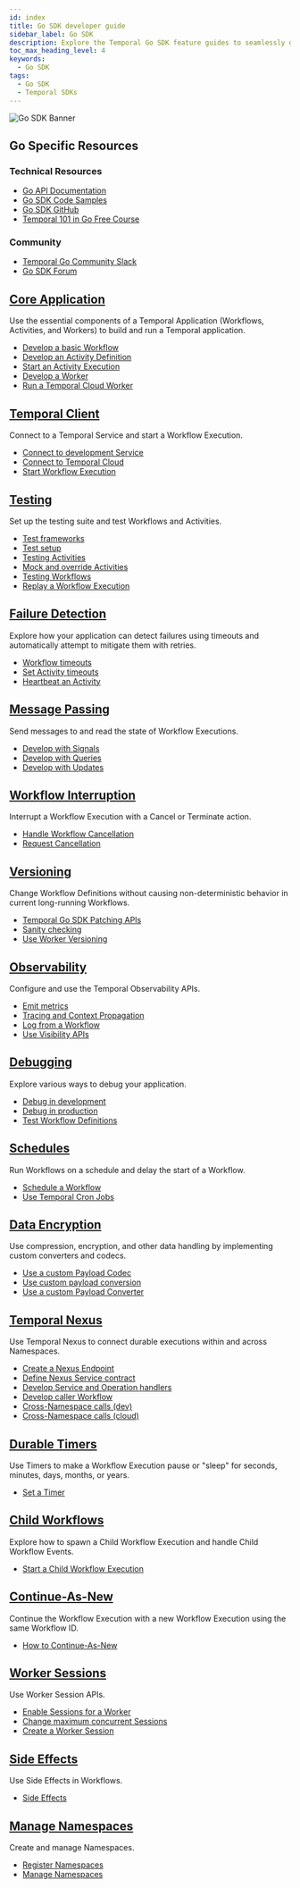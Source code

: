 ```yaml
---
id: index
title: Go SDK developer guide
sidebar_label: Go SDK
description: Explore the Temporal Go SDK feature guides to seamlessly develop and manage Temporal Applications with core components, Temporal Client connections, testing, debugging, versioning, and more.
toc_max_heading_level: 4
keywords:
  - Go SDK
tags:
  - Go SDK
  - Temporal SDKs
---
```



![Go SDK Banner](/img/assets/banner-go-temporal.png)

<div className="resources-card">
  <h2>Go Specific Resources</h2>
  <div className="resources-content">
    <div className="resources-section">
      <h3>Technical Resources</h3>
      <ul>
        <li><a href="https://pkg.go.dev/go.temporal.io/sdk">Go API Documentation</a></li>
        <li><a href="https://github.com/temporalio/samples-go">Go SDK Code Samples</a></li>
        <li><a href="https://github.com/temporalio/sdk-go">Go SDK GitHub</a></li>
        <li><a href="https://learn.temporal.io/courses/temporal_101/go/">Temporal 101 in Go Free Course</a></li>
      </ul>
    </div>
    <div className="resources-section">
      <h3>Community</h3>
      <ul>
        <li><a href="https://temporalio.slack.com/archives/CTDTU3J4T">Temporal Go Community Slack</a></li>
        <li><a href="https://community.temporal.io/tag/go-sdk">Go SDK Forum</a></li>
      </ul>
    </div>
  </div>
</div>

<div className="feature-grid">
  <div className="feature-card">
    <h2><a href="/develop/go/core-application">Core Application</a></h2>
    <p>Use the essential components of a Temporal Application (Workflows, Activities, and Workers) to build and run a Temporal application.</p>
    <ul>
      <li><a href="/develop/go/core-application#develop-workflows">Develop a basic Workflow</a></li>
      <li><a href="/develop/go/core-application#activity-definition">Develop an Activity Definition</a></li>
      <li><a href="/develop/go/core-application#activity-execution">Start an Activity Execution</a></li>
      <li><a href="/develop/go/core-application#develop-worker">Develop a Worker</a></li>
      <li><a href="/develop/go/core-application#run-a-temporal-cloud-worker">Run a Temporal Cloud Worker</a></li>
    </ul>
  </div>

<div className="feature-card">
    <h2><a href="/develop/go/temporal-clients">Temporal Client</a></h2>
    <p>Connect to a Temporal Service and start a Workflow Execution.</p>
    <ul>
      <li><a href="/develop/go/temporal-clients#connect-to-development-service">Connect to development Service</a></li>
      <li><a href="/develop/go/temporal-clients#connect-to-temporal-cloud">Connect to Temporal Cloud</a></li>
      <li><a href="/develop/go/temporal-clients#start-workflow-execution">Start Workflow Execution</a></li>
    </ul>
  </div>

<div className="feature-card">
    <h2><a href="/develop/go/testing-suite">Testing</a></h2>
    <p>Set up the testing suite and test Workflows and Activities.</p>
    <ul>
      <li><a href="/develop/go/testing-suite#test-frameworks">Test frameworks</a></li>
      <li><a href="/develop/go/testing-suite#test-setup">Test setup</a></li>
      <li><a href="/develop/go/testing-suite#test-activities">Testing Activities</a></li>
      <li><a href="/develop/go/testing-suite#mock-and-override-activities">Mock and override Activities</a></li>
      <li><a href="/develop/go/testing-suite#test-workflows">Testing Workflows</a></li>
      <li><a href="/develop/go/testing-suite#replay">Replay a Workflow Execution</a></li>
    </ul>
  </div>

<div className="feature-card">
    <h2><a href="/develop/go/failure-detection">Failure Detection</a></h2>
    <p>Explore how your application can detect failures using timeouts and automatically attempt to mitigate them with retries.</p>
    <ul>
      <li><a href="/develop/go/failure-detection#workflow-timeouts">Workflow timeouts</a></li>
      <li><a href="/develop/go/failure-detection#activity-timeouts">Set Activity timeouts</a></li>
      <li><a href="/develop/go/failure-detection#activity-heartbeats">Heartbeat an Activity</a></li>
    </ul>
  </div>

<div className="feature-card">
    <h2><a href="/develop/go/message-passing">Message Passing</a></h2>
    <p>Send messages to and read the state of Workflow Executions.</p>
    <ul>
      <li><a href="/develop/go/message-passing#signals">Develop with Signals</a></li>
      <li><a href="/develop/go/message-passing#queries">Develop with Queries</a></li>
      <li><a href="/develop/go/message-passing#updates">Develop with Updates</a></li>
    </ul>
  </div>

<div className="feature-card">
    <h2><a href="/develop/go/cancellation">Workflow Interruption</a></h2>
    <p>Interrupt a Workflow Execution with a Cancel or Terminate action.</p>
    <ul>
      <li><a href="/develop/go/cancellation#handle-cancellation-in-workflow">Handle Workflow Cancellation</a></li>
      <li><a href="/develop/go/cancellation#request-cancellation">Request Cancellation</a></li>
    </ul>
  </div>

<div className="feature-card">
    <h2><a href="/develop/go/versioning">Versioning</a></h2>
    <p>Change Workflow Definitions without causing non-deterministic behavior in current long-running Workflows.</p>
    <ul>
      <li><a href="/develop/go/versioning#patching">Temporal Go SDK Patching APIs</a></li>
      <li><a href="/develop/go/versioning#sanity-checking">Sanity checking</a></li>
      <li><a href="/develop/go/versioning#worker-versioning">Use Worker Versioning</a></li>
    </ul>
  </div>

<div className="feature-card">
    <h2><a href="/develop/go/observability">Observability</a></h2>
    <p>Configure and use the Temporal Observability APIs.</p>
    <ul>
      <li><a href="/develop/go/observability#metrics">Emit metrics</a></li>
      <li><a href="/develop/go/observability#tracing-and-context-propogation">Tracing and Context Propagation</a></li>
      <li><a href="/develop/go/observability#logging">Log from a Workflow</a></li>
      <li><a href="/develop/go/observability#visibility">Use Visibility APIs</a></li>
    </ul>
  </div>

<div className="feature-card">
    <h2><a href="/develop/go/debugging">Debugging</a></h2>
    <p>Explore various ways to debug your application.</p>
    <ul>
      <li><a href="/develop/go/debugging#debug-in-a-development-environment">Debug in development</a></li>
      <li><a href="/develop/go/debugging#debug-in-a-production-environment">Debug in production</a></li>
      <li><a href="/develop/go/debugging#testing-and-debugging">Test Workflow Definitions</a></li>
    </ul>
  </div>

<div className="feature-card">
    <h2><a href="/develop/go/schedules">Schedules</a></h2>
    <p>Run Workflows on a schedule and delay the start of a Workflow.</p>
    <ul>
      <li><a href="/develop/go/schedules#schedule-a-workflow">Schedule a Workflow</a></li>
      <li><a href="/develop/go/schedules#temporal-cron-jobs">Use Temporal Cron Jobs</a></li>
    </ul>
  </div>

<div className="feature-card">
    <h2><a href="/develop/go/converters-and-encryption">Data Encryption</a></h2>
    <p>Use compression, encryption, and other data handling by implementing custom converters and codecs.</p>
    <ul>
      <li><a href="/develop/go/converters-and-encryption#custom-payload-codec">Use a custom Payload Codec</a></li>
      <li><a href="/develop/go/converters-and-encryption#custom-payload-conversion">Use custom payload conversion</a></li>
      <li><a href="/develop/go/converters-and-encryption#custom-payload-converter">Use a custom Payload Converter</a></li>
    </ul>
  </div>

<div className="feature-card">
    <h2><a href="/develop/go/nexus">Temporal Nexus</a></h2>
    <p>Use Temporal Nexus to connect durable executions within and across Namespaces.</p>
    <ul>
      <li><a href="/develop/go/nexus#create-nexus-endpoint">Create a Nexus Endpoint</a></li>
      <li><a href="/develop/go/nexus#define-nexus-service-contract">Define Nexus Service contract</a></li>
      <li><a href="/develop/go/nexus#develop-nexus-service-operation-handlers">Develop Service and Operation handlers</a></li>
      <li><a href="/develop/go/nexus#develop-caller-workflow-nexus-service">Develop caller Workflow</a></li>
      <li><a href="/develop/go/nexus#nexus-calls-across-namespaces-dev-server">Cross-Namespace calls (dev)</a></li>
      <li><a href="/develop/go/nexus#nexus-calls-across-namespaces-temporal-cloud">Cross-Namespace calls (cloud)</a></li>
    </ul>
  </div>

<div className="feature-card">
    <h2><a href="/develop/go/timers">Durable Timers</a></h2>
    <p>Use Timers to make a Workflow Execution pause or "sleep" for seconds, minutes, days, months, or years.</p>
    <ul>
      <li><a href="/develop/go/timers">Set a Timer</a></li>
    </ul>
  </div>

<div className="feature-card">
    <h2><a href="/develop/go/child-workflows">Child Workflows</a></h2>
    <p>Explore how to spawn a Child Workflow Execution and handle Child Workflow Events.</p>
    <ul>
      <li><a href="/develop/go/child-workflows#child-workflows">Start a Child Workflow Execution</a></li>
    </ul>
  </div>

<div className="feature-card">
    <h2><a href="/develop/go/continue-as-new">Continue-As-New</a></h2>
    <p>Continue the Workflow Execution with a new Workflow Execution using the same Workflow ID.</p>
    <ul>
      <li><a href="/develop/go/continue-as-new">How to Continue-As-New</a></li>
    </ul>
  </div>

<div className="feature-card">
    <h2><a href="/develop/go/sessions">Worker Sessions</a></h2>
    <p>Use Worker Session APIs.</p>
    <ul>
      <li><a href="/develop/go/sessions#enable-sessions">Enable Sessions for a Worker</a></li>
      <li><a href="/develop/go/sessions#max-concurrent-sessions">Change maximum concurrent Sessions</a></li>
      <li><a href="/develop/go/sessions#create-a-session">Create a Worker Session</a></li>
    </ul>
  </div>

<div className="feature-card">
    <h2><a href="/develop/go/side-effects">Side Effects</a></h2>
    <p>Use Side Effects in Workflows.</p>
    <ul>
      <li><a href="/develop/go/side-effects">Side Effects</a></li>
    </ul>
  </div>

<div className="feature-card">
    <h2><a href="/develop/go/namespaces">Manage Namespaces</a></h2>
    <p>Create and manage Namespaces.</p>
    <ul>
      <li><a href="/develop/go/namespaces#register-namespace">Register Namespaces</a></li>
      <li><a href="/develop/go/namespaces#manage-namespaces">Manage Namespaces</a></li>
    </ul>
  </div>
</div>

<style>
{`
  .resources-card {
    background: var(--ifm-color-emphasis-100);
    border: 1px solid var(--ifm-color-emphasis-300);
    border-radius: 8px;
    padding: 1.5rem;
    margin: 2rem 0;
    box-shadow: 0 1px 2px rgba(0, 0, 0, 0.05);
  }

  .resources-card h2 {
    margin-top: 0;
    color: var(--ifm-color-emphasis-800);
  }

  .resources-content {
    display: flex;
    gap: 2rem;
  }

  .resources-section {
    flex: 1;
  }

  .resources-section h3 {
    color: var(--ifm-color-emphasis-700);
    font-size: 1.1rem;
    margin-bottom: 1rem;
  }

  .resources-section ul {
    list-style: none;
    padding: 0;
    margin: 0;
  }

  .resources-section li {
    margin-bottom: 0.5rem;
  }

  .feature-grid {
    display: grid;
    grid-template-columns: repeat(auto-fill, minmax(300px, 1fr));
    gap: 1.5rem;
    margin: 2rem 0;
  }

  .feature-card {
    background: var(--ifm-color-emphasis-0);
    border: 1px solid var(--ifm-color-emphasis-300);
    border-radius: 8px;
    padding: 1.5rem;
    transition: all 0.5s cubic-bezier(0.4, 0, 0.2, 1);
    box-shadow: 0 1px 2px rgba(0, 0, 0, 0.05);
  }

  .feature-card:hover {
    border-color: var(--ifm-color-primary);
    box-shadow: 0 3px 10px rgba(0, 0, 0, 0.08);
    transform: translateY(-2px);
  }

  [data-theme='dark'] .feature-card {
    border-color: var(--ifm-color-emphasis-200);
    box-shadow: 0 1px 2px rgba(0, 0, 0, 0.1);
  }

  [data-theme='dark'] .feature-card:hover {
    box-shadow: 0 3px 10px rgba(0, 0, 0, 0.2);
  }

  .feature-card h2 {
    font-size: 1.25rem;
    margin-top: 0;
    margin-bottom: 1rem;
    color: var(--ifm-color-emphasis-900);
  }

  .feature-card h2 a {
    color: inherit;
    text-decoration: none;
    transition: color 0.5s cubic-bezier(0.4, 0, 0.2, 1);
  }

  .feature-card h2 a:hover {
    color: var(--ifm-color-primary);
  }

  .feature-card p {
    color: var(--ifm-color-emphasis-700);
    font-size: 0.95rem;
    margin-bottom: 1rem;
    line-height: 1.5;
  }

  .feature-card ul {
    list-style: none;
    padding: 0;
    margin: 0;
  }

  .feature-card li {
    margin-bottom: 0.5rem;
  }

  .feature-card li a {
    color: var(--ifm-color-emphasis-800);
    text-decoration: none;
    font-size: 0.9rem;
    display: inline-block;
    position: relative;
    transition: color 0.5s cubic-bezier(0.4, 0, 0.2, 1);
  }

  .feature-card li a:hover {
    color: var(--ifm-color-primary);
  }

  .feature-card li a::after {
    content: '';
    position: absolute;
    width: 100%;
    height: 1px;
    bottom: -1px;
    left: 0;
    background-color: var(--ifm-color-primary);
    transform: scaleX(0);
    transform-origin: bottom right;
    transition: transform 0.6s cubic-bezier(0.4, 0, 0.2, 1);
  }

  .feature-card li a:hover::after {
    transform: scaleX(1);
    transform-origin: bottom left;
  }

  @media (max-width: 768px) {
    .resources-content {
      flex-direction: column;
      gap: 1rem;
    }

    .feature-grid {
      grid-template-columns: 1fr;
    }
  }

  [data-theme='dark'] .resources-card {
    border-color: var(--ifm-color-emphasis-200);
    box-shadow: 0 1px 2px rgba(0, 0, 0, 0.1);
  }
`}
</style>
